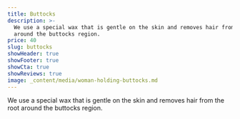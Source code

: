 ```yaml
---
title: Buttocks
description: >-
  We use a special wax that is gentle on the skin and removes hair from the root
  around the buttocks region.
price: 40
slug: buttocks
showHeader: true
showFooter: true
showCta: true
showReviews: true
image: _content/media/woman-holding-buttocks.md
---
```


We use a special wax that is gentle on the skin and removes hair from the root around the buttocks region.

